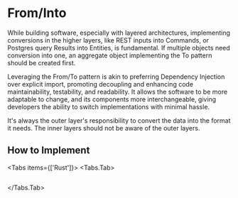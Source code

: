 
# From/Into

While building software, especially with layered architectures, implementing conversions in the higher layers, like REST inputs into Commands, or Postgres query Results into Entities, is fundamental. If multiple objects need conversion into one, an aggregate object implementing the To pattern should be created first.

Leveraging the From/To pattern is akin to preferring Dependency Injection over explicit import, promoting decoupling and enhancing code maintainability, testability, and readability. It allows the software to be more adaptable to change, and its components more interchangeable, giving developers the ability to switch implementations with minimal hassle.

<Callout type="info" emoji="ℹ️">
  It's always the outer layer's responsibility to convert the data into the
  format it needs. The inner layers should not be aware of the outer layers.
</Callout>

## How to Implement

<Tabs items={['Rust']}>
<Tabs.Tab>
```rust file=<rootDir>/rust/src/from_into.rs
```
</Tabs.Tab>
</Tabs>
